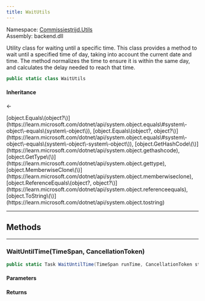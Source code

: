 ```yaml
---
title: WaitUtils
---
```



Namespace: <a href='../Utils'>Commissiestrijd.Utils</a>  
Assembly: backend.dll  

Utility class for waiting until a specific time.
This class provides a method to wait until a specified time of day,
taking into account the current date and time.
The method normalizes the time to ensure it is within the same day,
and calculates the delay needed to reach that time.

```csharp
public static class WaitUtils
```

#### Inheritance

<a href='https://learn.microsoft.com/dotnet/api/system.object' target='_blank' className="no-underline text-inherit hover:text-inherit inline"><CSharpType type='object' /></a> ← <a href='' target='_self' className="no-underline text-inherit hover:text-inherit inline"><CSharpType type='WaitUtils' /></a>



<CollapsibleInherited title='Show Inherited Members (7)'>
[object.Equals\(object?\)](https://learn.microsoft.com/dotnet/api/system.object.equals\#system\-object\-equals\(system\-object\)), 
[object.Equals\(object?, object?\)](https://learn.microsoft.com/dotnet/api/system.object.equals\#system\-object\-equals\(system\-object\-system\-object\)), 
[object.GetHashCode\(\)](https://learn.microsoft.com/dotnet/api/system.object.gethashcode), 
[object.GetType\(\)](https://learn.microsoft.com/dotnet/api/system.object.gettype), 
[object.MemberwiseClone\(\)](https://learn.microsoft.com/dotnet/api/system.object.memberwiseclone), 
[object.ReferenceEquals\(object?, object?\)](https://learn.microsoft.com/dotnet/api/system.object.referenceequals), 
[object.ToString\(\)](https://learn.microsoft.com/dotnet/api/system.object.tostring)
</CollapsibleInherited>

---
## Methods

---
###  WaitUntilTime\(TimeSpan, CancellationToken\)

```csharp
public static Task WaitUntilTime(TimeSpan runTime, CancellationToken stoppingToken)
```

<h4 className='mb-0 ml-1'>Parameters</h4>
<TypeTable types={[{"name":"runTime","type":"TimeSpan","links":["https://learn.microsoft.com/dotnet/api/system.timespan"],"description":""},{"name":"stoppingToken","type":"CancellationToken","links":["https://learn.microsoft.com/dotnet/api/system.threading.cancellationtoken"],"description":""}]} />

<h4 className='mb-0 ml-1'>Returns</h4>
<TypeTable types={[{"name":"","type":"Task","links":["https://learn.microsoft.com/dotnet/api/system.threading.tasks.task"],"description":""}]} />
